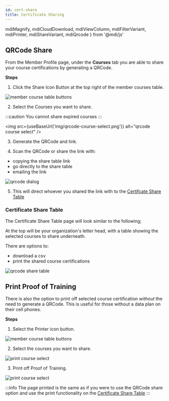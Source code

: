 ```yaml
---
id: cert-share
title: Certificate Sharing
---
```

  mdiMagnify,
  mdiCloudDownload,
  mdiViewColumn,
  mdiFilterVariant,
  mdiPrinter,
  mdiShareVariant,
  mdiQrcode
} from '@mdi/js'


## QRCode Share

From the Member Profile page, under the **Courses** tab you are able to share your course certifications by generating a QRCode.

**Steps**
1. Click the Share Icon Button at the top right of the member courses table. <Icon size={1} path={mdiShareVariant} />

<div style={{display: 'flex', justifyContent: 'center'}}>
<img src={useBaseUrl('img/member-profile-course-table-buttons.png')} alt="member course table buttons" />
</div>

2. Select the Courses you want to share.

:::caution
You cannot share expired courses
:::

<img src={useBaseUrl('img/qrcode-course-select.png')} alt="qrcode course select" />

3. Generate the QRCode and link. <Icon size={1} path={mdiQrcode} />


4. Scan the QRCode or share the link with:
- copying the share table link
- go directly to the share table
- emailing the link
<div style={{display: 'flex', justifyContent: 'center'}}>
<img src={useBaseUrl('img/qrcode-dialog.png')} alt="qrcode dialog" />
</div>

5. This will direct whoever you shared the link with to the [Certifcate Share Table](#certificate-share-table)

### Certificate Share Table
The Certificate Share Table page will look similar to the following;

At the top will be your organization's letter head, with a table showing the selected courses to share underneath.

There are options to:
- <Icon size={1} path={mdiCloudDownload} /> download a csv
- <Icon size={1} path={mdiPrinter} /> print the shared course certifications

<div style={{display: 'flex', justifyContent: 'center'}}>
<img src={useBaseUrl('img/qrcode-share-page.png')} alt="qrcode share table" />
</div>


## Print Proof of Training

There is also the option to print off selected course certification *without* the need to generate a QRCode. This is useful for those without a data plan on their cell phones.

**Steps**

1. Select the Printer icon button. <Icon size={1} path={mdiPrinter} />

<div style={{display: 'flex', justifyContent: 'center', marginBottom: '1rem'}}>
<img src={useBaseUrl('img/member-profile-course-table-buttons.png')} alt="member course table buttons" />
</div>

2. Select the courses you want to share.

<div style={{display: 'flex', justifyContent: 'center', marginBottom: '1rem'}}>
<img src={useBaseUrl('img/cert-print-select.png')} alt="print course select" />
</div>

3. Print off Proof of Training.

<div style={{display: 'flex', justifyContent: 'center', marginBottom: '1rem'}}>
<img src={useBaseUrl('img/proof-of-training.png')} alt="print course select" />
</div>

:::info
The page printed is the same as if you were to use the QRCode share option and use the print functionality on the [Certificate Share Table](#certificate-share-table)
:::

